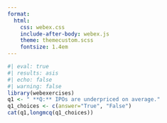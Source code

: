 ```yaml
---
format:
  html:
    css: webex.css
    include-after-body: webex.js
    theme: themecustom.scss
    fontsize: 1.4em
---
```


```r
#| eval: true
#| results: asis
#| echo: false
#| warning: false
library(webexercises)
q1 <- " **Q:** IPOs are underpriced on average."
q1_choices <- c(answer="True", "False")
cat(q1,longmcq(q1_choices))
```

